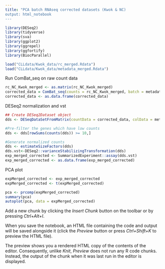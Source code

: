 ---
title: "PCA batch RNAseq corrected datasets (Kwok & NC)
output: html_notebook
---

```{r}
library(DESeq2)
library(tidyverse)
library(sva)
library(ggplot2)
library(ggrepel)
library(ggfortify)
library(BiocParallel)
```

```{r}
load("CLLdata/Kwok_data/rc_merged.Rdata")
load("CLLdata/Kwok_data/metadata_merged.Rdata")
```

Run ComBat_seq on raw count data

```{r}
rc_NC_Kwok_merged <- as.matrix(rc_NC_Kwok_merged)
corrected_data = ComBat_seq(counts = rc_NC_Kwok_merged, batch = metadata_merged$batch, group = NULL)
corrected_data <- as.data.frame(corrected_data)
```

DESeq2 normalization and vst

```{r}
## Create DESeq2Dataset object
dds <- DESeqDataSetFromMatrix(countData = corrected_data, colData = metadata_merged, design = ~ CLLtype)
```

```{r}
#Pre-filter the genes which have low counts
dds <- dds[rowSums(counts(dds)) >= 10,]
```

```{r}
#Generate normalized counts
dds <- estimateSizeFactors(dds)
dds.vst<-DESeq2::varianceStabilizingTransformation(dds)
exp_merged_corrected <- SummarizedExperiment::assay(dds.vst)
exp_merged_corrected <- as.data.frame(exp_merged_corrected)
```

PCA plot

```{r}
expMerged_corrected <- exp_merged_corrected
expMerged_corrected <- t(expMerged_corrected)

pca <- prcomp(expMerged_corrected)
summary(pca)
autoplot(pca, data = expMerged_corrected)
```

Add a new chunk by clicking the *Insert Chunk* button on the toolbar or by pressing *Ctrl+Alt+I*.

When you save the notebook, an HTML file containing the code and output will be saved alongside it (click the *Preview* button or press *Ctrl+Shift+K* to preview the HTML file).

The preview shows you a rendered HTML copy of the contents of the editor. Consequently, unlike *Knit*, *Preview* does not run any R code chunks. Instead, the output of the chunk when it was last run in the editor is displayed.
